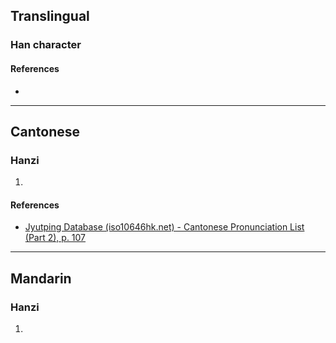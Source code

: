 {{character info/new}}
==Translingual==

===Han character===
{{Han char|rn=61|rad=心|as=06|sn=9|four=97020|canj=PHBR|ids=⿰忄向}}

====References====
* {{Han ref|kx=0385.070|dkj=10586|dj=0716.040|hdz=42296.110|uh=6066|ud=24678|bh=CED0|bd=52944}}

----

==Cantonese==

===Hanzi===
{{yue-hanzi|jyut=[[soeng3]]|y=seung3}}

# {{defn|lang=yue|sort=心06}}

====References====
* [http://www.iso10646hk.net/jp/document/download.jsp Jyutping Database (iso10646hk.net) - Cantonese Pronunciation List (Part 2), p. 107]

----

==Mandarin==

===Hanzi===
{{cmn-hanzi|pin=[[shàng]] ([[shang4]])|wg=shang<sup>4</sup>}}

# {{defn|lang=cmn|sort=心06}}